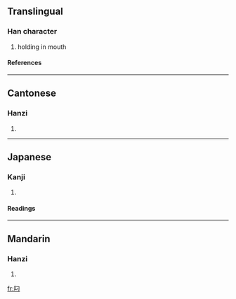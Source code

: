 ==Translingual==
===Han character===
{{Han char|rad=口|as=02|sn=5|four=6702<sub>0</sub>|canj=口尸一 (RSM)}}
# holding in mouth
====References====
{{Han ref|kx=0174.091|dkj=03270|hdz=10573.010|uh=53FC|ud=21500|bh=A570|bd=42352}}
----
==Cantonese==
===Hanzi===
{{yue-hanzi|jyut=|y=diu1}}
# {{defn|Cantonese}}
----
==Japanese==
===Kanji===
{{ja-kanji|grade=|rs=口02}}
# {{defn|Japanese}} 
====Readings====
{{ja-readings|on=[[ちょう]] (chō)|kun=[[くわえる]] (kuwaeru)}}
----
==Mandarin==
===Hanzi===
{{cmn-hanzi|pin=[[diāo]] (diao1)|wg=tiao<sup>1</sup>}}
# {{defn|Mandarin}}

[[fr:叼]]